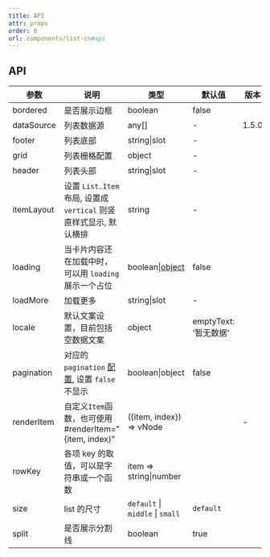```yaml
---
title: API
attr: props
order: 0
url: components/list-cn#api
---
```



## API

| 参数 | 说明 | 类型 | 默认值 | 版本 |  |
| --- | --- | --- | --- | --- | --- |
| bordered | 是否展示边框 | boolean | false |  |  |
| dataSource | 列表数据源 | any\[] | - | 1.5.0 |  |
| footer | 列表底部 | string\|slot | - |  |  |
| grid | 列表栅格配置 | object | - |  |  |
| header | 列表头部 | string\|slot | - |  |  |
| itemLayout | 设置 `List.Item` 布局, 设置成 `vertical` 则竖直样式显示, 默认横排 | string | - |  |  |
| loading | 当卡片内容还在加载中时，可以用 `loading` 展示一个占位 | boolean\|[object](https://www.antdv.com/components/spin-cn/#api) | false |  |  |
| loadMore | 加载更多 | string\|slot | - |  |  |
| locale | 默认文案设置，目前包括空数据文案 | object | emptyText: '暂无数据' |  |  |
| pagination | 对应的 `pagination` [配置](https://www.antdv.com/components/pagination-cn/#api), 设置 `false` 不显示 | boolean\|object | false |  |  |
| renderItem | 自定义`Item`函数，也可使用 #renderItem="{item, index}" | ({item, index}) => vNode |  | - |  |
| rowKey | 各项 key 的取值，可以是字符串或一个函数 | item => string\|number |  |  |  |
| size | list 的尺寸 | `default` \| `middle` \| `small` | `default` |  |  |
| split | 是否展示分割线 | boolean | true |  |  |
